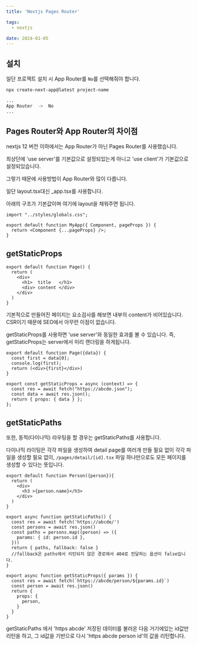```yaml
---
title: 'Nextjs Pages Router'

tags:
  - nextjs

date: 2024-01-05
---
```


## 설치

일단 프로젝트 설치 시 App Router를 `No`를 선택해줘야 합니다.

```bash
npx create-next-app@latest project-name

...
App Router  ->  No
...
```

## Pages Router와 App Router의 차이점

nextjs 12 버전 이하에서는 App Router가 아닌 Pages Router를 사용했습니다.

최상단에 'use server'를 기본값으로 설정되있는게 아니고 'use client'가 기본값으로 설정되있습니다.

그렇기 때문에 사용방법이 App Router와 많이 다릅니다.

일단 layout.tsx대신 _app.tsx를 사용합니다.

아래의 구조가 기본값이며 여기에 layout을 채워주면 됩니다.

```js:pages/_app.tsx
import "../styles/globals.css";

export default function MyApp({ Component, pageProps }) {
  return <Component {...pageProps} />;
}
```

## getStaticProps

```js:pages/index.tsx
export default function Page() {
  return (
    <div>
      <h1>  title   </h1>
      <div> content </div>
    </div>
  )
}
```

기본적으로 만들어진 페이지는 요소검사를 해보면 내부의 content가 비어있습니다.
CSR이기 때문에 SEO에서 아무런 이점이 없습니다.

getStaticProps를 사용하면 'use server'와 동일한 효과를 볼 수 있습니다.
즉, getStaticProps는 server에서 미리 랜더링을 하게됩니다.

```js:pages/index.tsx
export default function Page({data}) {
  const first = data[0];
  console.log(first);
  return (<div>{first}</div>)
}

export const getStaticProps = async (context) => {
  const res = await fetch("https://abcde.json");
  const data = await res.json();
  return { props: { data } };
};
```

## getStaticPaths

또한, 동적(다이나믹) 라우팅을 할 경우는 getStaticPaths를 사용합니다.

다이나믹 라이팅은 각각 파일을 생성하여 detail page를 여러개 만들 필요 없이
각각 파일을 생성할 필요 없이, `/pages/detail/[id].tsx` 파일 하나만으로도 모든 페이지를 생성할 수 있다는 뜻입니다.

```js:pages/person/[id].tsx
export default function Person({person}){
  return (
    <div>
      <h3 >{person.name}</h3>
    </div>
  )
}

export async function getStaticPaths() {
  const res = await fetch('https://abcde/')
  const persons = await res.json()
  const paths = persons.map((person) => ({
    params: { id: person.id },
  }))
  return { paths, fallback: false }
  //fallback은 paths에서 리턴되지 않은 경로에서 404로 전달하는 옵션이 false입니다.
}

export async function getStaticProps({ params }) {
  const res = await fetch(`https://abcde/person/${params.id}`)
  const person = await res.json()
  return {
    props: {
      person,
    }
  }
}
```

getStaticPaths 에서 'https abcde' 저장된 데이터를 불러온 다음 거기에있는 id값만 리턴을 하고,
그 id값을 기반으로 다시 'https abcde person id'의 값을 리턴합니다.
